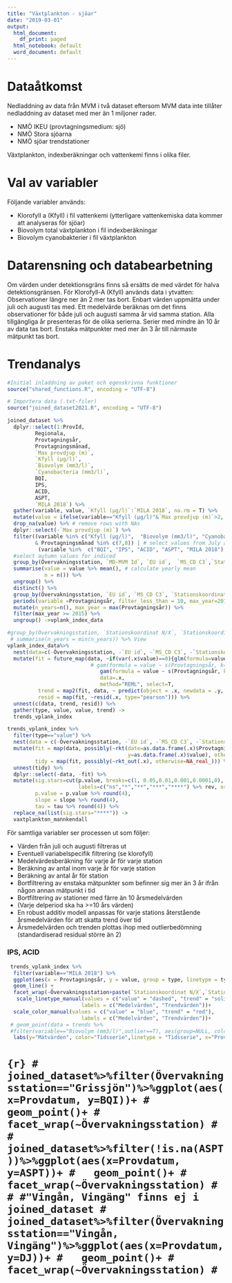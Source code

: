 ```yaml
---
title: "Växtplankton - sjöar"
date: "2019-03-01"
output:
  html_document:
    df_print: paged
  html_notebook: default
  word_document: default
---
```


# Dataåtkomst

Nedladdning av data från MVM i två dataset eftersom MVM data inte tillåter nedladdning av dataset med mer än 1 miljoner rader. 

* NMÖ IKEU (provtagningsmedium: sjö)
* NMÖ Stora sjöarna
* NMÖ sjöar trendstationer

Växtplankton, indexberäkningar och vattenkemi finns i olika filer.

# Val av variabler
Följande variabler används:

*	Klorofyll a (Kfyll) i fil vattenkemi (ytterligare vattenkemiska data kommer att analyseras för sjöar)
*	Biovolym total växtplankton i fil indexberäkningar
*	Biovolym cyanobakterier i fil växtplankton

# Datarensning och databearbetning
Om värden under detektionsgräns finns så ersätts de med värdet för halva detektionsgränsen.
För Klorofyll-A (Kfyll) används data i ytvatten: Observationer längre ner än 2 mer tas bort. 
Enbart värden uppmätta under juli och augusti tas med. Ett medelvärde beräknas om det finns observationer för både juli och augusti samma år vid samma station. 
Alla tillgängliga år presenteras för de olika serierna.
Serier med mindre än 10 år av data tas bort. Enstaka mätpunkter med mer än 3 år till närmaste mätpunkt tas bort.

# Trendanalys

```r
#Initial inladdning av paket och egenskrivna funktioner
source("shared_functions.R", encoding = "UTF-8")
```

```r
# Importera data (.txt-filer)
source("joined_dataset2021.R", encoding = "UTF-8")
```





```r
joined_dataset %>% 
  dplyr::select(1:ProvId, 
         Regionala, 
         Provtagningsår, 
         Provtagningsmånad,
         `Max provdjup (m)`, 
         `Kfyll (µg/l)`,
         `Biovolym (mm3/l)`,
         `Cyanobacteria (mm3/l)`,
         BQI,
         IPS,
         ACID, 
         ASPT,
         `MILA 2018`) %>% 
  gather(variable, value, `Kfyll (µg/l)`:`MILA 2018`, na.rm = T) %>% 
  mutate(value = ifelse(variable=="Kfyll (µg/l)"&`Max provdjup (m)`>2, NA_real_, value)) %>% # set Kfyll values for maximum sample depth more than 2 meter to NA
  drop_na(value) %>% # remove rows with NAs
  dplyr::select(-`Max provdjup (m)`) %>% 
  filter((variable %in% c("Kfyll (µg/l)",  "Biovolym (mm3/l)", "Cyanobacteria (mm3/l)")
         & Provtagningsmånad %in% c(7,8)) | # select values from July and August 
          (variable %in%  c("BQI", "IPS", "ACID", "ASPT", "MILA 2018") & Provtagningsmånad %in% c(9,10,11)))%>%
  #select autumn values for indiced
  group_by(Övervakningsstation, `MD-MVM Id`, `EU id`,  `MS_CD C3`,`Stationskoordinat N/X`, `Stationskoordinat E/Y`, Provtagningsår, variable, Regionala) %>% 
  summarise(value = value %>% mean(), # calculate yearly mean
            n = n()) %>% 
  ungroup() %>% 
  distinct() %>% 
  group_by(Övervakningsstation, `EU id`, `MS_CD C3`, `Stationskoordinat N/X`, `Stationskoordinat E/Y`, variable) %>% 
  periods(variable =Provtagningsår, filter_less_than = 10, max_year=2017) %>%
  mutate(n_years=n(), max_year = max(Provtagningsår)) %>%
  filter(max_year >= 2015) %>% 
  ungroup() ->vplank_index_data
```


```r
#group_by(Övervakningsstation, `Stationskoordinat N/X`, `Stationskoordinat E/Y`, variable, Regionala)# %>%
 # summarise(n_years = min(n_years)) %>% View
vplank_index_data%>%
  nest(data=c(-Övervakningsstation, -`EU id`, -`MS_CD C3`, -`Stationskoordinat N/X`, -`Stationskoordinat E/Y`, -variable))%>% 
  mutate(fit = future_map(data, ~if(var(.x$value)==0){glm(formula=value~Provtagningsår, data=.x)}else{
                           # gam(formula = value ~ s(Provtagningsår, k=unique(.x$n_years-2)),
                              gam(formula = value ~ s(Provtagningsår, k=unique(floor(.x$n_years/2))),
                              data=.x, 
                              method="REML", select=T,                        )}, .progress=T),
          trend = map2(fit, data, ~ predict(object = .x, newdata = .y, type="response")),
          resid = map(fit, ~resid(.x, type="pearson"))) %>% 
  unnest(c(data, trend, resid)) %>% 
  gather(type, value, value, trend) ->
  trends_vplank_index
```

```r
trends_vplank_index %>% 
  filter(type=="value") %>% 
  nest(data = c(-Övervakningsstation, -`EU id`, -`MS_CD C3`, -`Stationskoordinat N/X`, -`Stationskoordinat E/Y`,-Regionala,-variable)) %>% 
  mutate(fit = map(data, possibly(~rkt(date=as.data.frame(.x)$Provtagningsår, 
                                       y=as.data.frame(.x)$value), otherwise=NA_real_)),
         tidy = map(fit, possibly(~rkt_out(.x), otherwise=NA_real_))) %>% 
  unnest(tidy) %>% 
  dplyr::select(-data, -fit) %>% 
  mutate(sig.stars=cut(p.value, breaks=c(1, 0.05,0.01,0.001,0.0001,0), 
                       labels=c("ns","*","**","***","****") %>% rev, ordered_result = T),
         p.value = p.value %>% round(4),
         slope = slope %>% round(4), 
         tau = tau %>% round(4)) %>% 
  replace_na(list(sig.stars="****")) -> 
  vaxtplankton_mannkendall
```

För samtliga variabler ser processen ut som följer:

 * Värden från juli och augusti filtreras ut
 * Eventuell variabelspecifik filtrering (se klorofyll)
 * Medelvärdesberäkning för varje år för varje station
 * Beräkning av antal inom varje år för varje station
 * Beräkning av antal år för station
 * Bortfiltrering av enstaka mätpunkter som befinner sig mer än 3 år ifrån någon annan mätpunkt i tid
 * Bortfiltrering av stationer med färre än 10 årsmedelvärden
 * (Varje delperiod ska ha >=10 års värden)
 * En robust additiv modell anpassas för varje stations återstående årsmedelvärden för att skatta trend över tid
 * Årsmedelvärden och trenden plottas ihop med outlierbedömning (standardiserad residual större än 2)
 

<!-- ## Klorofyll -->

<!-- För klorofyll filtreras värden där maxdjupet är större än 2 bort.  -->

<!-- ```{r echo=FALSE, fig.height=20, fig.width=20, message=FALSE, warning=FALSE, out.extra='angle=90'} -->
<!-- trends %>%  -->
<!--   filter(variable=="Kfyll (µg/l)") %>%  -->
<!--   ggplot(aes(x = Provtagningsår, y = value, group = type, linetype = type, color = type)) + -->
<!--   geom_line() + -->
<!--   facet_wrap(~Övervakningsstation+paste(`Stationskoordinat N/X`,`Stationskoordinat E/Y`), scales = "free_y")+ -->
<!--    scale_linetype_manual(values = c("value" = "dashed", "trend" = "solid"),  -->
<!--                         labels = c("Medelvärden", "Trendvärden"))+ -->
<!--   scale_color_manual(values = c("value" = "blue", "trend" = "red"),  -->
<!--                         labels = c("Medelvärden", "Trendvärden"))+ -->
<!--  # geom_point(data = trends %>%  -->
<!--   #filter(variable=="Kfyll (µg/l)",outlier==T), aes(group=NULL, color=NULL), color="red")+ -->
<!--   labs(y="Mätvärden", color="Tidsserie",linetype = "Tidsserie", x="Provtagningsår") -->
<!-- ``` -->


<!-- ## Biovolym -->

<!-- ### Växtplankton (totalt) -->

<!-- ```{r echo=FALSE, fig.height=20, fig.width=20, message=FALSE, warning=FALSE, out.extra='angle=90'} -->
<!-- trends %>%  -->
<!--   filter(variable=="Biovolym (mm3/l)") %>%  -->
<!--   ggplot(aes(x = Provtagningsår, y = value, group = type, linetype = type, color = type)) + -->
<!--   geom_line() + -->
<!--   facet_wrap(~Övervakningsstation+paste(`Stationskoordinat N/X`,`Stationskoordinat E/Y`), scales = "free_y")+ -->
<!--    scale_linetype_manual(values = c("value" = "dashed", "trend" = "solid"),  -->
<!--                         labels = c("Medelvärden", "Trendvärden"))+ -->
<!--   scale_color_manual(values = c("value" = "blue", "trend" = "red"),  -->
<!--                         labels = c("Medelvärden", "Trendvärden"))+ -->
<!--  # geom_point(data = trends %>%  -->
<!--  #filter(variable=="Biovolym (mm3/l)",outlier==T), aes(group=NULL, color=NULL), color="red")+ -->
<!--   labs(y="Mätvärden", color="Tidsserie",linetype = "Tidsserie", x="Provtagningsår") -->
<!-- ``` -->

<!-- ### Cyanobakterier -->

<!-- ```{r echo=FALSE, fig.height=20, fig.width=20, message=FALSE, warning=FALSE, out.extra='angle=90'} -->
<!-- trends %>%  -->
<!--   filter(variable=="Cyanobacteria (mm3/l)") %>%  -->
<!--   ggplot(aes(x = Provtagningsår, y = value, group = type, linetype = type, color = type)) + -->
<!--   geom_line() + -->
<!--   facet_wrap(~Övervakningsstation+paste(`Stationskoordinat N/X`,`Stationskoordinat E/Y`), scales = "free_y")+ -->
<!--    scale_linetype_manual(values = c("value" = "dashed", "trend" = "solid"),  -->
<!--                         labels = c("Medelvärden", "Trendvärden"))+ -->
<!--   scale_color_manual(values = c("value" = "blue", "trend" = "red"),  -->
<!--                         labels = c("Medelvärden", "Trendvärden"))+ -->
<!--  # geom_point(data = trends %>%  -->
<!--  # filter(variable=="Cyanobacteria (mm3/l)",outlier==T), aes(group=NULL, color=NULL), color="red")+ -->
<!--   labs(y="Mätvärden", color="Tidsserie",linetype = "Tidsserie", x="Provtagningsår") -->
<!-- ``` -->

<!-- # Mann-Kendall-tester -->

<!-- ```{r echo=FALSE, message=FALSE, warning=FALSE} -->
<!-- vaxtplankton_mannkendall %>%  -->
<!--   select(Övervakningsstation, `Stationskoordinat N/X`, `Stationskoordinat E/Y`, variable, p.value, statistic, slope, tau, sig.stars) %>% datatable() -->

<!-- ``` -->

<!-- ## Biovolym -->

### IPS, ACID

```r
 trends_vplank_index %>%
  filter(variable=="MILA 2018") %>%
  ggplot(aes(x = Provtagningsår, y = value, group = type, linetype = type, color = type)) +
  geom_line() +
  facet_wrap(~Övervakningsstation+paste(`Stationskoordinat N/X`,`Stationskoordinat E/Y`), scales = "free_y")+
   scale_linetype_manual(values = c("value" = "dashed", "trend" = "solid"),
                        labels = c("Medelvärden", "Trendvärden"))+
  scale_color_manual(values = c("value" = "blue", "trend" = "red"),
                        labels = c("Medelvärden", "Trendvärden"))+
 # geom_point(data = trends %>%
 #filter(variable=="Biovolym (mm3/l)",outlier==T), aes(group=NULL, color=NULL), color="red")+
  labs(y="Mätvärden", color="Tidsserie",linetype = "Tidsserie", x="Provtagningsår")
```


# ```{r}
# joined_dataset%>%filter(Övervakningsstation=="Grissjön")%>%ggplot(aes(x=Provdatum, y=BQI))+
#   geom_point()+
#   facet_wrap(~Övervakningsstation)
# 
# joined_dataset%>%filter(!is.na(ASPT))%>%ggplot(aes(x=Provdatum, y=ASPT))+
#   geom_point()+
#   facet_wrap(~Övervakningsstation)
# 
# #"Vingån, Vingäng" finns ej i joined_dataset
# joined_dataset%>%filter(Övervakningsstation=="Vingån, Vingäng")%>%ggplot(aes(x=Provdatum, y=DJ))+
#   geom_point()+
#   facet_wrap(~Övervakningsstation)
# ```



